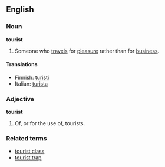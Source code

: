 ==English==
===Noun===
'''tourist'''
#Someone who [[travel]]s for [[pleasure]] rather than for [[business]].

====Translations====
*Finnish: [[turisti]]
*Italian: [[turista]]

===Adjective===
'''tourist'''
#Of, or for the use of, tourists.

===Related terms===
*[[tourist class]]
*[[tourist trap]]
